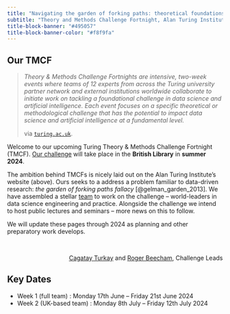 ```yaml
---
title: "Navigating the garden of forking paths: theoretical foundations for interactive data analysis in data-driven science"
subtitle: "Theory and Methods Challenge Fortnight, Alan Turing Institute"
title-block-banner: "#495057"
title-block-banner-color: "#f8f9fa"
---
```


## Our TMCF

> *Theory & Methods Challenge Fortnights are intensive, two-week events where teams of 12 experts from across the Turing university partner network and external institutions worldwide collaborate to initiate work on tackling a foundational challenge in data science and artificial intelligence. Each event focuses on a specific theoretical or methodological challenge that has the potential to impact data science and artificial intelligence at a fundamental level.*
>
> via [`turing.ac.uk`](https://www.turing.ac.uk/research/theory-and-method-challenge-fortnights).


Welcome to our upcoming Turing Theory & Methods Challenge Fortnight (TMCF). [Our challenge](challenge/) will take place in the **British Library** in **summer 2024**.

The ambition behind TMCFs is nicely laid out on the Alan Turing Institute's website (above). Ours seeks to a address a problem familiar to data-driven research: *the garden of forking paths fallacy* [@gelman_garden_2013]. We have assembled a stellar [team](team/) to work on the challenge -- world-leaders in data science engineering and practice.  Alongside the challenge we intend to host public lectures and seminars -- more news on this to follow.

We will update these pages through 2024 as planning and other preparatory work develops.

<br>

<p align='right'>[Cagatay Turkay](https://warwick.ac.uk/fac/cross_fac/cim/people/cagatay-turkay/) and [Roger Beecham](https://www.roger-beecham.com/), Challenge Leads</p>


## Key Dates

* Week 1 (full team) : Monday 17th June -- Friday 21st June 2024
* Week 2 (UK-based team) : Monday 8th July -- Friday 12th July 2024

